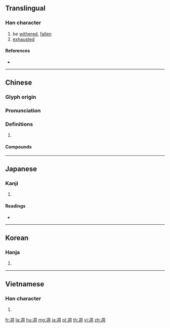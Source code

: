 {{also|雕}}
==Translingual==

===Han character===
{{Han char|rn=15|rad=冫|as=08|sn=10|four=37120|canj=IMBGR|ids=⿰冫周}}

# be [[withered]], [[fallen]]
# [[exhausted]]

====References====
* {{Han ref|kx=0132.440|dkj=01668|dj=0296.320|hdz=10299.070|uh=51CB|ud=20939|bh=ADE4|bd=44516}}

----

==Chinese==
{{zh-forms}}

===Glyph origin===
{{Han etym}}

===Pronunciation===
{{zh-pron
|m=diāo
|c=diu1
|mn=ta
|mc=y
|oc=y
|cat=
}}

===Definitions===
{{zh-hanzi}}

# {{rfdef|zh}}

====Compounds====
{{zh-der|不凋|凋亡|凋兵|凋厥|凋弊|凋換|凋敗|凋敝|凋殘|凋疏|凋萎|凋落|凋謝|凋零|家業凋零|後凋|急景凋年|松柏後凋|歲寒不凋|民力凋弊|民生凋敝|老成凋謝}}

----

==Japanese==

===Kanji===
{{ja-kanji|grade=|rs=冫08}}

# {{defn|lang=ja|sort=冫08}}

====Readings====
* {{ja-readings|on=[[ちょう]] (chō)|kun=[[しぼむ]] (shibomu), [[おちぶれる]] (ochibureru)}}

----

==Korean==

===Hanja===
{{ko-hanja|hangeul=조|rv=jo|mr=cho}}

# {{defn|lang=ko|sort=冫08}}

----

==Vietnamese==

===Han character===
{{vi-hantu|điêu|rs=冫08}}

# {{defn|vi}}

[[fr:凋]]
[[la:凋]]
[[hu:凋]]
[[mg:凋]]
[[ja:凋]]
[[pl:凋]]
[[th:凋]]
[[vi:凋]]
[[zh:凋]]